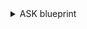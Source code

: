 <details>
<summary> ASK blueprint </summary>

```json showLineNumbers
{
  "identifier": "azureAks",
  "description": "This blueprint represents an Azure Kubernetes Service in our software catalog",
  "title": "AKS",
  "icon": "Azure",
  "schema": {
    "properties": {
      "location": {
        "title": "Location",
        "type": "string"
      },
      "provisioningState": {
        "title": "Provisioning State",
        "type": "string"
      },
      "powerState": {
        "title": "Power State",
        "type": "string"
      },
      "kubernetesVersion": {
        "title": "Kubernetes Version",
        "type": "string"
      },
      "currentKubernetesVersion": {
        "title": "Current Kubernetes Version",
        "type": "string"
      },
      "dnsPrefix": {
        "title": "DNS Prefix",
        "type": "string"
      },
      "fqdn": {
        "title": "FQDN",
        "type": "string"
      },
      "nodeResourceGroup": {
        "title": "Node Resource Group",
        "type": "string"
      },
      "enableRBAC": {
        "title": "Enable RBAC",
        "type": "boolean"
      },
      "supportPlan": {
        "title": "Support Plan",
        "type": "string"
      },
      "networkPlugin": {
        "title": "Network Plugin",
        "type": "string"
      },
      "podCIDR": {
        "title": "Pod CIDR",
        "type": "string"
      },
      "serviceCIDR": {
        "title": "Service CIDR",
        "type": "string"
      },
      "dnsServiceIp": {
        "title": "DNS Service IP",
        "type": "string"
      },
      "outboundType": {
        "title": "Outbound Type",
        "type": "string"
      },
      "loadBalancerSKU": {
        "title": "Load Balancer SKU",
        "type": "string"
      },
      "maxAgentPools": {
        "title": "Max Agent Pools",
        "type": "number"
      },
      "skuTier": {
        "title": "Tier",
        "type": "string",
        "enum": ["Free", "Paid", "Standard"]
      }
    },
    "required": []
  },
  "mirrorProperties": {},
  "calculationProperties": {},
  "relations": {
    "resourceGroup": {
      "target": "azureResourceGroup",
      "title": "Resource Group",
      "required": false,
      "many": false
    }
  }
}
```

</details>
